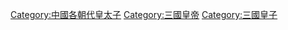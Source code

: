 [[Category:中國各朝代皇太子|Category:中國各朝代皇太子]]
[[Category:三國皇帝|Category:三國皇帝]]
[[Category:三國皇子|Category:三國皇子]]
